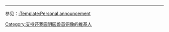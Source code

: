 <includeonly>{{Personal announcement|content=強烈要求[[法国]]當局還我[[圆明园兽首铜像]]！！|backcolor=#FF0000|fontcolor=white}}
[[Category:支持还我圆明园兽首铜像的維基人]]</includeonly><noinclude>
----
参见：[[:Template:Personal announcement]]
[[Category:维基百科相关用户框|{{PAGENAME}}]]
</noinclude>